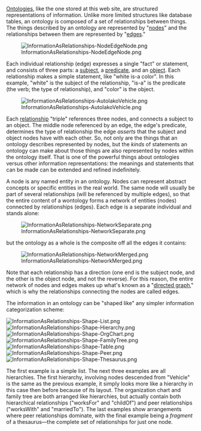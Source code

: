 <!-- Copyright (c)  2009  Glen E. Ivey
     Permission is granted to copy, distribute and/or modify this document
     under the terms of the GNU Free Documentation License, Version 1.3;
     with no Invariant Sections, no Front-Cover Texts, and no Back-Cover Texts.
     A copy of the license is in the file COPYING.DOCUMENTATION
  -->


<!-- ads: "Practical Ontology" -->
[[WmHelp:GlossaryAtoO#anchor_Ontology|Ontologies]], like the one stored at this web site, are structured representations of information.  Unlike more limited structures like database tables, an ontology is composed of a set of relationships between things.  The things described by an ontology are represented by "[[WmHelp:GlossaryAtoO#anchor_Node|nodes]]" and the relationships between them are represented by "[[WmHelp:GlossaryAtoO#anchor_Edge|edges]]."

[[File:InformationAsRelationships-NodeEdgeNode.png|center]]

Each individual relationship (edge) expresses a single "fact" or statement, and consists of three parts: a [[WmHelp:GlossaryPtoZ#anchor_Subject|subject]], a [[WmHelp:GlossaryPtoZ#anchor_Predicate|predicate]], and an [[WmHelp:GlossaryAtoO#anchor_Object|object]].  Each relationship makes a simple statement, like "white is-a color".  In this example, "white" is the subject of the relationship, "is-a" is the predicate (the verb; the type of relationship), and "color" is the object.

[[File:InformationAsRelationships-AutoIakoVehicle.png|center]]

Each [[WmHelp:GlossaryPtoZ#anchor_Relationship|relationship]] "triple" references three nodes, and connects a subject to an object.  The middle node referenced by an edge, the edge's predicate, determines the type of relationship the edge ''asserts'' that the subject and object nodes have with each other.  So, not only are the things that an ontology describes represented by nodes, but the ''kinds'' of statements an ontology can make about those things are also represented by nodes within the ontology itself.  That is one of the powerful things about ontologies versus other information representations:  the meanings and statements that can be made can be extended and refined indefinitely.

A node is any named entity in an ontology.  Nodes can represent abstract concepts or specific entities in the real world.  The same node will usually be part of several relationships (will be referenced by multiple edges), so that the entire content of a wontology forms a network of entities (nodes) connected by relationships (edges).  Each edge is a separate individual and stands alone:

[[File:InformationAsRelationships-NetworkSeparate.png|center]]

but the ontology as a whole is the composite off all the edges it contains:

[[File:InformationAsRelationships-NetworkMerged.png|center]]

Note that each relationship has a direction (one end is the subject node, and the other is the object node, and not the reverse).  For this reason, the entire network of nodes and edges makes up what's known as a "[http://en.wikipedia.org/wiki/Directed_graph directed graph]," which is why the relationships connecting the nodes are called edges.

The information in an ontology can be "shaped like" any simpler information categorization scheme:

[[File:InformationAsRelationships-Shape-List.png]]
[[File:InformationAsRelationships-Shape-Hierarchy.png]]
[[File:InformationAsRelationships-Shape-OrgChart.png]]
[[File:InformationAsRelationships-Shape-FamilyTree.png]]
[[File:InformationAsRelationships-Shape-Table.png]]
[[File:InformationAsRelationships-Shape-Peer.png]]
[[File:InformationAsRelationships-Shape-Thesaurus.png]]

The first example is a simple list.  The next three examples are all hierarchies.  The first hierarchy, involving nodes descended from "Vehicle" is the same as the previous example, it simply looks more like a hierarchy in this case then before because of its layout.  The organization chart and family tree are both arranged like hierarchies, but actually contain both hierarchical relationships ("worksFor" and "childOf") and peer relationships ("worksWith" and "marriedTo").  The last examples show arrangements where peer relationships dominate, with the final example being a ''fragment'' of a thesaurus&mdash;the complete set of relationships for just one node.
